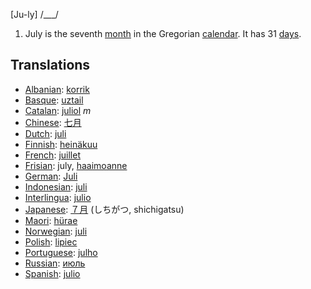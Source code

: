 [Ju-ly] /___/

#July is the seventh [[month]] in the Gregorian [[calendar]]. It has 31 [[day]]s.

==Translations==
*[[Albanian]]: [[korrik]]
*[[Basque]]: [[uztail]]
*[[Catalan]]: [[juliol]] ''m''
*[[Chinese]]: [[七月]]
*[[Dutch]]: [[juli]]
*[[Finnish]]: [[heinäkuu]]
*[[French]]: [[juillet]]
*[[Frisian]]: july, [[haaimoanne]]
*[[German]]: [[Juli]]
*[[Indonesian]]: [[juli]]
*[[Interlingua]]: [[julio]]
*[[Japanese]]: [[７月]] (しちがつ, shichigatsu)
*[[Maori]]: [[hürae]]
*[[Norwegian]]: [[juli]]
*[[Polish]]: [[lipiec]]
*[[Portuguese]]: [[julho]]
*[[Russian]]: [[июль]]
*[[Spanish]]: [[julio]]